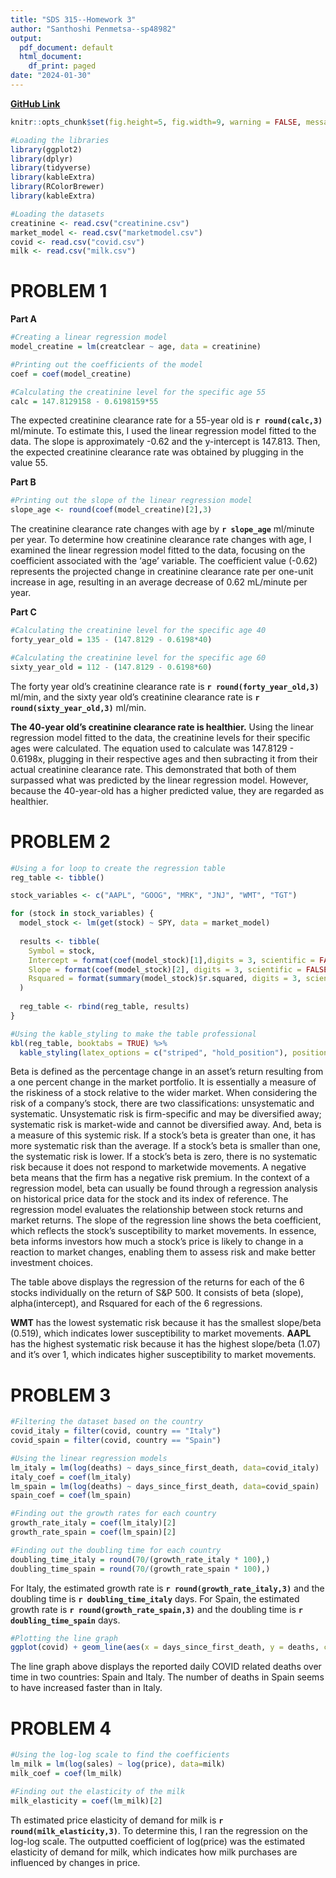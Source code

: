 ```yaml
---
title: "SDS 315--Homework 3"
author: "Santhoshi Penmetsa--sp48982"
output:
  pdf_document: default
  html_document:
    df_print: paged
date: "2024-01-30"
---
```


**[GitHub Link](https://github.com/santhoshipen/SDS315)**

```r
knitr::opts_chunk$set(fig.height=5, fig.width=9, warning = FALSE, message = FALSE, echo = FALSE)
```

```r
#Loading the libraries 
library(ggplot2)
library(dplyr)
library(tidyverse)
library(kableExtra)
library(RColorBrewer)
library(kableExtra)

#Loading the datasets
creatinine <- read.csv("creatinine.csv")
market_model <- read.csv("marketmodel.csv")
covid <- read.csv("covid.csv")
milk <- read.csv("milk.csv")
```

# **PROBLEM 1**

**Part A**
```r
#Creating a linear regression model 
model_creatine = lm(creatclear ~ age, data = creatinine)

#Printing out the coefficients of the model 
coef = coef(model_creatine)

#Calculating the creatinine level for the specific age 55 
calc = 147.8129158 - 0.6198159*55
```

The expected creatinine clearance rate for a 55-year old is **`r round(calc,3)`** ml/minute. To estimate this, I used the linear regression model fitted to the data. The slope is approximately -0.62 and the y-intercept is 147.813. Then, the expected creatinine clearance rate was obtained by plugging in the value 55. 

**Part B** 
```r
#Printing out the slope of the linear regression model 
slope_age <- round(coef(model_creatine)[2],3)
```

The creatinine clearance rate changes with age by **`r slope_age`** ml/minute per year. To determine how creatinine clearance rate changes with age, I examined the linear regression model fitted to the data, focusing on the coefficient associated with the 'age' variable. The coefficient value (-0.62) represents the projected change in creatinine clearance rate per one-unit increase in age, resulting in an average decrease of 0.62 mL/minute per year.
 
**Part C**
```r
#Calculating the creatinine level for the specific age 40
forty_year_old = 135 - (147.8129 - 0.6198*40)

#Calculating the creatinine level for the specific age 60
sixty_year_old = 112 - (147.8129 - 0.6198*60)
```
The forty year old's creatinine clearance rate is **`r round(forty_year_old,3)`** ml/min, and the sixty year old's creatinine clearance rate is **`r round(sixty_year_old,3)`** ml/min. 


**The 40-year old's creatinine clearance rate is healthier.** Using the linear regression model fitted to the data, the creatinine levels for their specific ages were calculated. The equation used to calculate was 147.8129 - 0.6198x, plugging in their respective ages and then subracting it from their actual creatinine clearance rate. This demonstrated that both of them surpassed what was predicted by the linear regression model. However, because the 40-year-old has a higher predicted value, they are regarded as healthier. 

# **PROBLEM 2**

```r
#Using a for loop to create the regression table 
reg_table <- tibble()

stock_variables <- c("AAPL", "GOOG", "MRK", "JNJ", "WMT", "TGT")

for (stock in stock_variables) {
  model_stock <- lm(get(stock) ~ SPY, data = market_model)
  
  results <- tibble(
    Symbol = stock,
    Intercept = format(coef(model_stock)[1],digits = 3, scientific = FALSE),
    Slope = format(coef(model_stock)[2], digits = 3, scientific = FALSE),
    Rsquared = format(summary(model_stock)$r.squared, digits = 3, scientific = FALSE),
  )
  
  reg_table <- rbind(reg_table, results)
}

#Using the kable_styling to make the table professional 
kbl(reg_table, booktabs = TRUE) %>%
  kable_styling(latex_options = c("striped", "hold_position"), position = "left", full_width = FALSE)

```

Beta is defined as the percentage change in an asset's return resulting from a one percent change in the market portfolio. It is essentially a measure of the riskiness of a stock relative to the wider market. When considering the risk of a company's stock, there are two classifications: unsystematic and systematic. Unsystematic risk is firm-specific and may be diversified away; systematic risk is market-wide and cannot be diversified away. And, beta is a measure of this systemic risk. If a stock's beta is greater than one, it has more systematic risk than the average. If a stock's beta is smaller than one, the systematic risk is lower. If a stock's beta is zero, there is no systematic risk because it does not respond to marketwide movements. A negative beta means that the firm has a negative risk premium. In the context of a regression model, beta can usually be found through a regression analysis on historical price data for the stock and its index of reference. The regression model evaluates the relationship between stock returns and market returns. The slope of the regression line shows the beta coefficient, which reflects the stock's susceptibility to market movements. In essence, beta informs investors how much a stock's price is likely to change in a reaction to market changes, enabling them to assess risk and make better investment choices.

The table above displays the regression of the returns for each of the 6 stocks individually on the return of S&P 500. It consists of beta (slope), alpha(intercept), and Rsquared for each of the 6 regressions. 

**WMT** has the lowest systematic risk because it has the smallest slope/beta (0.519), which indicates lower susceptibility to market movements. **AAPL** has the highest systematic risk because it has the highest slope/beta (1.07) and it's over 1, which indicates higher susceptibility to market movements. 


# **PROBLEM 3**

```r
#Filtering the dataset based on the country
covid_italy = filter(covid, country == "Italy")
covid_spain = filter(covid, country == "Spain")

#Using the linear regression models 
lm_italy = lm(log(deaths) ~ days_since_first_death, data=covid_italy)
italy_coef = coef(lm_italy)
lm_spain = lm(log(deaths) ~ days_since_first_death, data=covid_spain)
spain_coef = coef(lm_spain)

#Finding out the growth rates for each country
growth_rate_italy = coef(lm_italy)[2]
growth_rate_spain = coef(lm_spain)[2]

#Finding out the doubling time for each country
doubling_time_italy = round(70/(growth_rate_italy * 100),)
doubling_time_spain = round(70/(growth_rate_spain * 100),)

```

For Italy, the estimated growth rate is **`r round(growth_rate_italy,3)`** and the doubling time is **`r doubling_time_italy`** days. For Spain, the estimated growth rate is **`r round(growth_rate_spain,3)`** and the doubling time is **`r doubling_time_spain `** days. 


```r
#Plotting the line graph 
ggplot(covid) + geom_line(aes(x = days_since_first_death, y = deaths, color = country)) + labs(title = "Reported Daily  Deaths Over Time", x = "Days Since First Death", y = "Number of Deaths")
```

The line graph above displays the reported daily COVID related deaths over time in two countries: Spain and Italy. The number of deaths in Spain seems to have increased faster than in Italy.

# **PROBLEM 4**

```r
#Using the log-log scale to find the coefficients 
lm_milk = lm(log(sales) ~ log(price), data=milk)
milk_coef = coef(lm_milk)

#Finding out the elasticity of the milk 
milk_elasticity = coef(lm_milk)[2]
```

Th estimated price elasticity of demand for milk is **`r round(milk_elasticity,3)`**. To determine this, I ran the regression on the log-log scale. The outputted coefficient of log(price) was the estimated elasticity of demand for milk, which indicates how milk purchases are influenced by changes in price.
